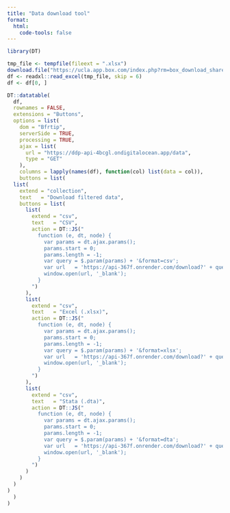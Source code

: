 ```yaml
---
title: "Data download tool"
format:
  html:
    code-tools: false 
---
```


```r
library(DT)

tmp_file <- tempfile(fileext = ".xlsx")
download.file("https://ucla.app.box.com/index.php?rm=box_download_shared_file&shared_name=9d8qnnduhus4bd5mwqt7l95kz34fic2v&file_id=f_1922082018423", destfile = tmp_file, mode = "wb")
df <- readxl::read_excel(tmp_file, skip = 6)
df <- df[0, ]

DT::datatable(
  df,
  rownames = FALSE,
  extensions = "Buttons",
  options = list(
    dom = "Bfrtip",
    serverSide = TRUE,
    processing = TRUE,
    ajax = list(
      url = "https://ddp-api-4bcgl.ondigitalocean.app/data",
      type = "GET"
    ),
    columns = lapply(names(df), function(col) list(data = col)),
    buttons = list(
  list(
    extend = "collection",
    text   = "Download filtered data",
    buttons = list(
      list(
        extend = "csv",
        text   = "CSV",
        action = DT::JS("
          function (e, dt, node) {
            var params = dt.ajax.params();
            params.start = 0;
            params.length = -1;
            var query = $.param(params) + '&format=csv';
            var url   = 'https://api-367f.onrender.com/download?' + query;
            window.open(url, '_blank');
          }
        ")
      ),
      list(
        extend = "csv",
        text   = "Excel (.xlsx)",
        action = DT::JS("
          function (e, dt, node) {
            var params = dt.ajax.params();
            params.start = 0;
            params.length = -1;
            var query = $.param(params) + '&format=xlsx';
            var url   = 'https://api-367f.onrender.com/download?' + query;
            window.open(url, '_blank');
          }
        ")
      ),
      list(
        extend = "csv",
        text   = "Stata (.dta)",
        action = DT::JS("
          function (e, dt, node) {
            var params = dt.ajax.params();
            params.start = 0;
            params.length = -1;
            var query = $.param(params) + '&format=dta';
            var url   = 'https://api-367f.onrender.com/download?' + query;
            window.open(url, '_blank');
          }
        ")
      )
    )
  )
)
  )
)
```